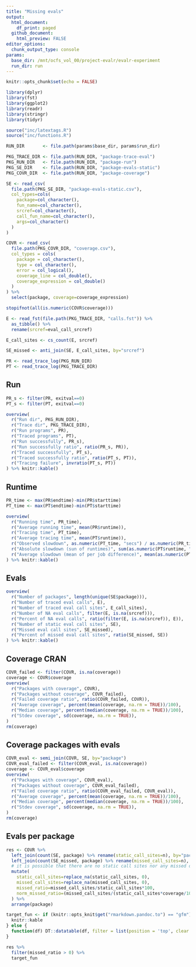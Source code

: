 ```yaml
---
title: "Missing evals"
output:
  html_document:
    df_print: paged
  github_document:
    html_preview: FALSE
editor_options:
  chunk_output_type: console
params:
  base_dir: /mnt/ocfs_vol_00/project-evalr/evalr-experiment
  run_dir: run
---
```


```r
knitr::opts_chunk$set(echo = FALSE)

library(dplyr)
library(fst)
library(ggplot2)
library(readr)
library(stringr)
library(tidyr)

source("inc/latextags.R")
source("inc/functions.R")

RUN_DIR       <- file.path(params$base_dir, params$run_dir)

PKG_TRACE_DIR <- file.path(RUN_DIR, "package-trace-eval")
PKG_RUN_DIR   <- file.path(RUN_DIR, "package-run")
PKG_SE_DIR    <- file.path(RUN_DIR, "package-evals-static")
PKG_COVR_DIR  <- file.path(RUN_DIR, "package-coverage")
```

```r
SE <- read_csv(
  file.path(PKG_SE_DIR, "package-evals-static.csv"),
  col_types=cols(
    package=col_character(),
    fun_name=col_character(),
    srcref=col_character(),
    call_fun_name=col_character(),
    args=col_character()
  )
)
```

```r
COVR <- read_csv(
  file.path(PKG_COVR_DIR, "coverage.csv"),
  col_types = cols(
    package = col_character(),
    type = col_character(),
    error = col_logical(),
    coverage_line = col_double(),
    coverage_expression = col_double()
  )
) %>% 
  select(package, coverage=coverage_expression)
```

```r
stopifnot(all(is.numeric(COVR$coverage)))
```

```r
E <- read_fst(file.path(PKG_TRACE_DIR, "calls.fst")) %>% 
  as_tibble() %>%
  rename(srcref=eval_call_srcref)
```

```r
E_call_sites <- cs_count(E, srcref)
```

```r
SE_missed <- anti_join(SE, E_call_sites, by="srcref")
```

```r
PR <- read_trace_log(PKG_RUN_DIR)
PT <- read_trace_log(PKG_TRACE_DIR)
```

## Run

```r
PR_s <- filter(PR, exitval==0)
PT_s <- filter(PT, exitval==0)

overview(
  r("Run dir", PKG_RUN_DIR),
  r("Trace dir", PKG_TRACE_DIR),
  r("Run programs", PR),
  r("Traced programs", PT),
  r("Run successfully", PR_s),
  r("Run successfully ratio", ratio(PR_s, PR)),
  r("Traced successfully", PT_s),
  r("Traced successfully ratio", ratio(PT_s, PT)),
  r("Tracing failure", invratio(PT_s, PT))
) %>% knitr::kable()
```

## Runtime

```r
PR_time <- max(PR$endtime)-min(PR$starttime)
PT_time <- max(PT$endtime)-min(PT$starttime)

overview(
  r("Running time", PR_time),
  r("Average running time", mean(PR$runtime)),
  r("Tracing time", PT_time),
  r("Average tracing time", mean(PT$runtime)),
  r("Observed slowdown", as.numeric(PT_time, "secs") / as.numeric(PR_time, "secs")),
  r("Absolute slowdown (sun of runtimes)", sum(as.numeric(PT$runtime, "secs")) / sum(as.numeric(PR$runtime, "secs"))),
  r("Average slowdown (mean of per job difference)", mean(as.numeric(PT$runtime, "secs") / as.numeric(PR$runtime, "secs")))
) %>% knitr::kable()
```

## Evals

```r
overview(
  r("Number of packages", length(unique(SE$package))),
  r("Number of traced eval calls", E),
  r("Number of traced eval call sites", E_call_sites),
  r("Number of NA eval calls", filter(E, is.na(srcref))),
  r("Percent of NA eval calls", ratio(filter(E, is.na(srcref)), E)),
  r("Number of static eval call sites", SE),
  r("Missed eval call sites", SE_missed), 
  r("Percent of missed eval call sites", ratio(SE_missed, SE))
) %>% knitr::kable()
```

## Coverage CRAN

```r
COVR_failed <- filter(COVR, is.na(coverage))
coverage <- COVR$coverage
overview(
  r("Packages with coverage", COVR),
  r("Packages without coverage", COVR_failed),
  r("Failed coverage ratio", ratio(COVR_failed, COVR)),
  r("Average coverage", percent(mean(coverage, na.rm = TRUE))/100),
  r("Median coverage", percent(median(coverage, na.rm = TRUE))/100),
  r("Stdev coverage", sd(coverage, na.rm = TRUE)),
)
rm(coverage)
```

## Coverage packages with evals

```r
COVR_eval <- semi_join(COVR, SE, by="package")
COVR_eval_failed <- filter(COVR_eval, is.na(coverage))
coverage <- COVR_eval$coverage
overview(
  r("Packages with coverage", COVR_eval),
  r("Packages without coverage", COVR_eval_failed),
  r("Failed coverage ratio", ratio(COVR_eval_failed, COVR_eval)),
  r("Average coverage", percent(mean(coverage, na.rm = TRUE))/100),
  r("Median coverage", percent(median(coverage, na.rm = TRUE))/100),
  r("Stdev coverage", sd(coverage, na.rm = TRUE)),
)
rm(coverage)
```


## Evals per package

```r
res <- COVR %>% 
  left_join(count(SE, package) %>% rename(static_call_sites=n), by="package") %>% 
  left_join(count(SE_missed, package) %>% rename(missed_call_sites=n), by="package") %>%
  # it is possible that there are no static call sites nor any missed ones
  mutate(
    static_call_sites=replace_na(static_call_sites, 0),
    missed_call_sites=replace_na(missed_call_sites, 0),
    missed_ratio=missed_call_sites/static_call_sites*100,
    norm_missed_ratio=(missed_call_sites/(static_call_sites*coverage/100))*100
  ) %>% 
  arrange(package)
```

```r
target_fun <- if (knitr::opts_knit$get("rmarkdown.pandoc.to") == "gfm") {
  knitr::kable
} else {
  function(df) DT::datatable(df, filter = list(position = 'top', clear = FALSE))
}

res %>% 
  filter(missed_ratio > 0) %>% 
  target_fun  
```

